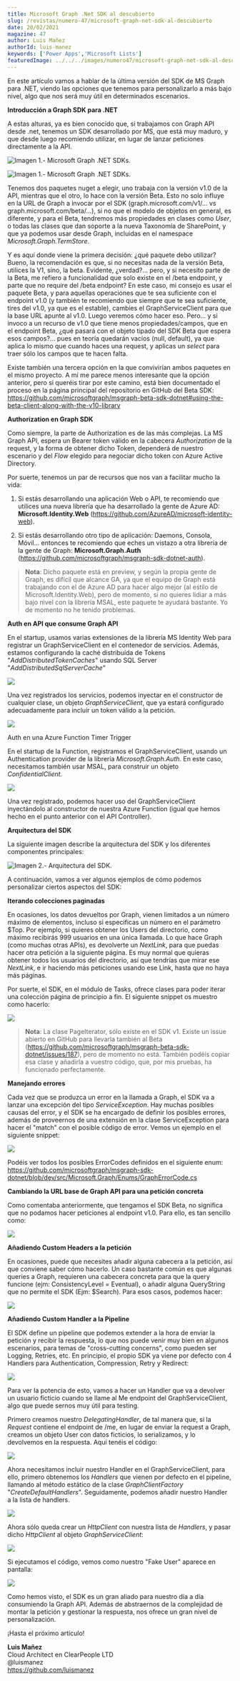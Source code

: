 ```yaml
---
title: Microsoft Graph .Net SDK al descubierto
slug: /revistas/numero-47/microsoft-graph-net-sdk-al-descubierto
date: 20/02/2021
magazine: 47
author: Luis Mañez
authorId: luis-manez
keywords: ['Power Apps','Microsoft Lists']
featuredImage: ../../../images/numero47/microsoft-graph-net-sdk-al-descubierto/image1.png
---
```







En este artículo vamos a hablar de la última versión del SDK de MS Graph
para .NET, viendo las opciones que tenemos para personalizarlo a más
bajo nivel, algo que nos será muy útil en determinados escenarios.

**Introducción a Graph SDK para .NET**

A estas alturas, ya es bien conocido que, si trabajamos con Graph API
desde .net, tenemos un SDK desarrollado por MS, que está muy maduro, y
que desde luego recomiendo utilizar, en lugar de lanzar peticiones
directamente a la API.

![**Imagen 1.- Microsoft Graph .NET SDKs.**](../../../images/numero47/microsoft-graph-net-sdk-al-descubierto/image1.png)

![**Imagen 1.- Microsoft Graph .NET SDKs.**](../../../images/numero47/microsoft-graph-net-sdk-al-descubierto/image2.png)



Tenemos dos paquetes nuget a elegir, uno trabaja con la versión v1.0 de
la API, mientras que el otro, lo hace con la versión Beta. Esto no solo
influye en la URL de Graph a invocar por el SDK
(graph.microsoft.com/v1/... vs graph.microsoft.com/beta/...), si no que
el modelo de objetos en general, es diferente, y para el Beta, tendremos
más propiedades en clases como *User*, o todas las clases que dan
soporte a la nueva Taxonomía de SharePoint, y que ya podemos usar desde
Graph, incluidas en el namespace *Microsoft.Graph.TermStore*.

Y es aquí donde viene la primera decisión: ¿qué paquete debo utilizar?
Bueno, la recomendación es que, si no necesitas nada de la versión Beta,
utilices la V1, sino, la beta. Evidente, ¿verdad?\... pero, y si
necesito parte de la Beta, me refiero a funcionalidad que solo existe en
el /beta endpoint, y parte que no require del /beta endpoint? En este
caso, mi consejo es usar el paquete Beta, y para aquellas operaciones
que te sea suficiente con el endpoint v1.0 (y también te recomiendo que
siempre que te sea suficiente, tires del v1.0, ya que es el estable),
cambies el GraphServiceClient para que la base URL apunte al v1.0. Luego
veremos cómo hacer eso. Pero... y si invoco a un recurso de v1.0 que
tiene menos propiedades/campos, que en el endpoint Beta, ¿qué pasará con
el objeto tipado del SDK Beta que espera esos campos?\... pues en teoría
quedarán vacíos (null, default), ya que aplica lo mismo que cuando haces
una request, y aplicas un *select* para traer sólo los campos que te
hacen falta.

Existe también una tercera opción en la que convivirían ambos paquetes
en el mismo proyecto. A mí me parece menos interesante que la opción
anterior, pero si queréis tirar por este camino, está bien documentado
el proceso en la página principal del repositorio en GitHub del Beta
SDK:
<https://github.com/microsoftgraph/msgraph-beta-sdk-dotnet#using-the-beta-client-along-with-the-v10-library>

**Authorization en Graph SDK**

Como siempre, la parte de Authorization es de las más complejas. La MS
Graph API, espera un Bearer token válido en la cabecera *Authorization*
de la request, y la forma de obtener dicho Token, dependerá de nuestro
escenario y del *Flow* elegido para negociar dicho token con Azure
Active Directory.

Por suerte, tenemos un par de recursos que nos van a facilitar mucho la
vida:

1.  Si estás desarrollando una aplicación Web o API, te recomiendo que
    utilices una nueva librería que ha desarrollado la gente de Azure
    AD: **Microsoft.Identity.Web**
    (<https://github.com/AzureAD/microsoft-identity-web>).

2.  Si estás desarrollando otro tipo de aplicación: Daemons, Consola,
    Móvil... entonces te recomiendo que eches un vistazo a otra librería
    de la gente de Graph: **Microsoft.Graph.Auth**
    (<https://github.com/microsoftgraph/msgraph-sdk-dotnet-auth>).
    

> **Nota**: Dicho paquete está en preview, y según la propia gente de
> Graph, es difícil que alcance GA, ya que el equipo de Graph está
> trabajando con el de Azure AD para hacer algo mejor (al estilo de
> Microsoft.Identity.Web), pero de momento, si no quieres lidiar a más
> bajo nivel con la librería MSAL, este paquete te ayudará bastante.
> Yo de momento no he tenido problemas.

**Auth en API que consume Graph API**

En el startup, usamos varias extensiones de la librería MS Identity Web
para registrar un GraphServiceClient en el contenedor de servicios.
Además, estamos configurando la caché distribuída de Tokens
"*AddDistributedTokenCaches*" usando SQL Server
"*AddDistributedSqlServerCache*"

![](../../../images/numero47/microsoft-graph-net-sdk-al-descubierto/image3.png)

Una vez registrados los servicios, podemos inyectar en el constructor de
cualquier clase, un objeto *GraphServiceClient*, que ya estará
configurado adecuadamente para incluir un token válido a la petición.

![](../../../images/numero47/microsoft-graph-net-sdk-al-descubierto/image4.png)

Auth en una Azure Function Timer Trigger

En el startup de la Function, registramos el GraphServiceClient, usando
un Authentication provider de la librería *Microsoft.Graph.Auth*. En
este caso, necesitamos también usar MSAL, para construir un objeto
*ConfidentialClient.*

![](../../../images/numero47/microsoft-graph-net-sdk-al-descubierto/image5.png)

Una vez registrado, podemos hacer uso del GraphServiceClient
inyectándolo al constructor de nuestra Azure Function (igual que hemos
hecho en el punto anterior con el API Controller).

**Arquitectura del SDK**

La siguiente imagen describe la arquitectura del SDK y los diferentes
componentes principales:

![**Imagen 2.- Arquitectura del SDK.**](../../../images/numero47/microsoft-graph-net-sdk-al-descubierto/image6.png)



A continuación, vamos a ver algunos ejemplos de cómo podemos
personalizar ciertos aspectos del SDK:

**Iterando colecciones paginadas**

En ocasiones, los datos devueltos por Graph, vienen limitados a un
número máximo de elementos, incluso si especificas un número en el
parámetro $Top. Por ejemplo, si quieres obtener los Users del
directorio, como máximo recibirás 999 usuarios en una única llamada. Lo
que hace Graph (como muchas otras APIs), es devolverte un *NextLink*,
para que puedas hacer otra petición a la siguiente página. Es muy normal
que quieras obtener todos los usuarios del directorio, así que tendrías
que mirar ese *NextLink*, e ir haciendo más peticiones usando ese Link,
hasta que no haya más páginas.

Por suerte, el SDK, en el módulo de Tasks, ofrece clases para poder
iterar una colección página de principio a fin. El siguiente snippet os
muestro como hacerlo:

![](../../../images/numero47/microsoft-graph-net-sdk-al-descubierto/image7.png)

> **Nota**: La clase PageIterator, sólo existe en el SDK v1. Existe un
> issue abierto en GitHub para llevarla también al Beta
> (https://github.com/microsoftgraph/msgraph-beta-sdk-dotnet/issues/187),
> pero de momento no está. También podéis copiar esa clase y añadirla a
> vuestro código, que, por mis pruebas, ha funcionado perfectamente.

**Manejando errores**

Cada vez que se produzca un error en la llamada a Graph, el SDK va a
lanzar una excepción del tipo *ServiceException*. Hay muchas posibles
causas del error, y el SDK se ha encargado de definir los posibles
errores, además de proveernos de una extensión en la clase
ServiceException para hacer el "match" con el posible código de error.
Vemos un ejemplo en el siguiente snippet:

![](../../../images/numero47/microsoft-graph-net-sdk-al-descubierto/image8.png)

Podéis ver todos los posibles ErrorCodes definidos en el siguiente enum:
<https://github.com/microsoftgraph/msgraph-sdk-dotnet/blob/dev/src/Microsoft.Graph/Enums/GraphErrorCode.cs>

**Cambiando la URL base de Graph API para una petición concreta**

Como comentaba anteriormente, que tengamos el SDK Beta, no significa que
no podamos hacer peticiones al endpoint v1.0. Para ello, es tan sencillo
como:

![](../../../images/numero47/microsoft-graph-net-sdk-al-descubierto/image9.png)

**Añadiendo Custom Headers a la petición**

En ocasiones, puede que necesites añadir alguna cabecera a la petición,
así que conviene saber cómo hacerlo. Un caso bastante común es que
algunas queries a Graph, requieren una cabecera concreta para que la
query funcione (ejm: ConsistencyLevel = Eventual), o añadir alguna
QueryString que no permite el SDK (Ejm: \$Search). Para esos casos,
podemos hacer:

![](../../../images/numero47/microsoft-graph-net-sdk-al-descubierto/image10.png)

**Añadiendo Custom Handler a la Pipeline**

El SDK define un pipeline que podemos extender a la hora de enviar la
petición y recibir la respuesta, lo que nos puede venir muy bien en
algunos escenarios, para temas de "cross-cutting concerns", como pueden
ser Logging, Retries, etc. En principio, el propio SDK ya viene por
defecto con 4 Handlers para Authentication, Compression, Retry y
Redirect:

![](../../../images/numero47/microsoft-graph-net-sdk-al-descubierto/image11.png)

Para ver la potencia de esto, vamos a hacer un Handler que va a devolver
un usuario ficticio cuando se llame al Me endpoint del
GraphServiceClient, algo que puede sernos muy útil para testing.

Primero creamos nuestro *DelegatingHandler*, de tal manera que, si la
*Request* contiene el endpoint de /me, en lugar de enviar la request a
Graph, creamos un objeto User con datos ficticios, lo serializamos, y lo
devolvemos en la respuesta. Aquí tenéis el código:

![](../../../images/numero47/microsoft-graph-net-sdk-al-descubierto/image12.png)

Ahora necesitamos incluir nuestro Handler en el GraphServiceClient, para
ello, primero obtenemos los *Handlers* que vienen por defecto en el
pipeline, llamando al método estático de la clase *GraphClientFactory*
"*CreateDefaultHandlers*". Seguidamente, podemos añadir nuestro Handler
a la lista de handlers.

![](../../../images/numero47/microsoft-graph-net-sdk-al-descubierto/image13.png)

Ahora sólo queda crear un *HttpClient* con nuestra lista de *Handlers*,
y pasar dicho *HttpClient* al objeto *GraphServiceClient*:

![](../../../images/numero47/microsoft-graph-net-sdk-al-descubierto/image14.png)

Si ejecutamos el código, vemos como nuestro "Fake User" aparece en
pantalla:

![](../../../images/numero47/microsoft-graph-net-sdk-al-descubierto/image15.png)

Como hemos visto, el SDK es un gran aliado para nuestro día a día
consumiendo la Graph API. Además de abstraernos de la complejidad de
montar la petición y gestionar la respuesta, nos ofrece un gran nivel de
personalización.

¡Hasta el próximo artículo!

**Luis Mañez** <br />
Cloud Architect en ClearPeople LTD <br />
@luismanez <br />
https://github.com/luismanez